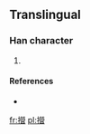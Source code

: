 ==Translingual==

===Han character===
{{Han char|rn=64|rad=手|as=17|sn=20|four=|canj=手火火口 (QFFR)}}

# {{defn|Han|sort=手17}}

====References====
* {{Han ref|kx=0463.211|hdz=31988.101|uh=651A|ud=25882}}

[[fr:攚]]
[[pl:攚]]